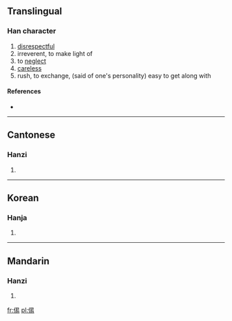 ==Translingual==

===Han character===
{{Han char|rn=9|rad=人|as=08|sn=10|four=|canj=人日心竹 (OAPH)}}

# [[disrespectful]]
# irreverent, to make light of
# to [[neglect]]
# [[careless]]
# rush, to exchange, (said of one's personality) easy to get along with

====References====
* {{Han ref|kx=0106.160|hdz=10178.010|uh=3465|ud=13413}}

----

==Cantonese==

===Hanzi===
{{yue-hanzi|jyut=|y=ji6}}

# {{defn|Cantonese|sort=人08}}
----

==Korean==

===Hanja===
{{ko-hanja|hangeul=이|rv=i|mr=i|y=i|eumhun=업신여기다|ehrv=eopsinnyeogida|ehmr=ŏpsinnyŏgida|ehy=epqsinqyekita}}

# {{defn|Korean|sort=人08}}

----

==Mandarin==

===Hanzi===
{{cmn-hanzi|pin=[[yì]] ([[yi4]])|wg=i<sup>4</sup>}}

# {{defn|Mandarin|sort=人08}}

[[fr:㑥]]
[[pl:㑥]]